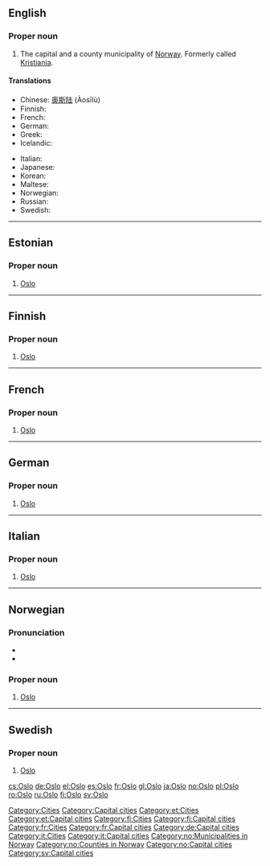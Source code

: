 ==English==
{{wikipedia}}

===Proper noun===
{{en-proper noun}}

# The capital and a county municipality of [[Norway]].  Formerly called [[Kristiania]].

====Translations====
{{trans-top|the capital and a county municipality of Norway}}
*Chinese: [[奥斯陆]] (Àosīlù)
*Finnish: {{t|fi|Oslo}}
*French: {{t|fr|Oslo|f}}
*German: {{t|de|Oslo|n}}
*Greek: {{t|el|Όσλο|tr=Óslo|sc=Grek}}
*Icelandic: {{t|is|Ósló|f}}
{{trans-mid}}
*Italian: {{t|it|Oslo|f}}
*Japanese: {{t|ja|オスロ|tr=Osuro}}
*Korean: {{t|ko|오슬로|tr=Oseullo}}
*Maltese: {{t|mt|Oslo}}
*Norwegian: {{t|no|Oslo}}
*Russian: {{t|ru|Осло|tr=Óslo}}
*Swedish: {{t|sv|Oslo}}
{{trans-bottom}}

[[Category:Cities]]
[[Category:Capital cities]]

----

==Estonian==

===Proper noun===
{{infl|et|proper noun}}

# [[#English|Oslo]]

[[Category:et:Cities]]
[[Category:et:Capital cities]]

----

==Finnish==

===Proper noun===
{{infl|fi|proper noun}}

# [[#English|Oslo]]

[[Category:fi:Cities]]
[[Category:fi:Capital cities]]

----

==French==

===Proper noun===
{{infl|fr|proper noun|g=f}}

# [[#English|Oslo]]

[[Category:fr:Cities]]
[[Category:fr:Capital cities]]

----

==German==

===Proper noun===
{{infl|de|proper noun|g=n}}

# [[#English|Oslo]]

[[Category:de:Capital cities]]

----

==Italian==

===Proper noun===
{{infl|it|proper noun|g=f}}

# [[#English|Oslo]]

[[Category:it:Cities]]
[[Category:it:Capital cities]]

----

==Norwegian==

===Pronunciation===
*{{IPA|/uʃlu/}}
*{{IPA|/uslu/}}

===Proper noun===
{{infl|no|proper noun}}

# [[#English|Oslo]]

[[Category:no:Municipalities in Norway]]
[[Category:no:Counties in Norway]]
[[Category:no:Capital cities]]

----

==Swedish==

===Proper noun===
{{sv-proper noun}}

# [[#English|Oslo]]

[[Category:sv:Capital cities]]

[[cs:Oslo]]
[[de:Oslo]]
[[el:Oslo]]
[[es:Oslo]]
[[fr:Oslo]]
[[gl:Oslo]]
[[ja:Oslo]]
[[no:Oslo]]
[[pl:Oslo]]
[[ro:Oslo]]
[[ru:Oslo]]
[[fi:Oslo]]
[[sv:Oslo]]